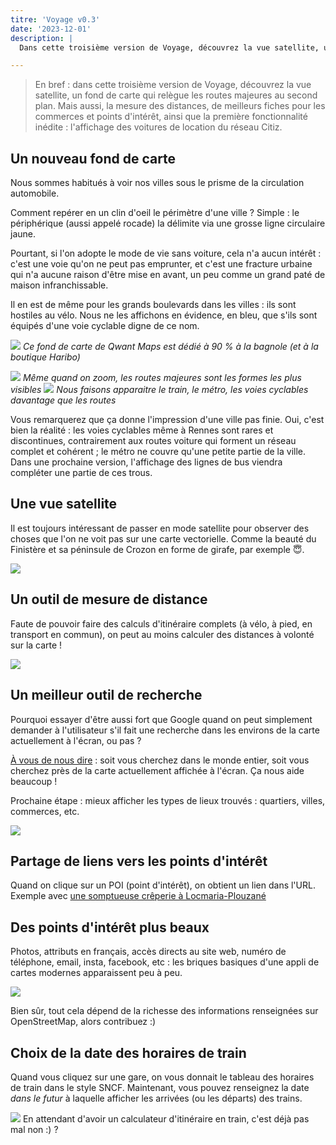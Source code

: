 ```yaml
---
titre: 'Voyage v0.3'
date: '2023-12-01'
description: |
  Dans cette troisième version de Voyage, découvrez la vue satellite, un fond de carte qui relègue les routes majeures au second plan. Mais aussi, la mesure des distances, de meilleurs fiches pour les commerces et points d'intérêt, ainsi que la première fonctionnalité inédite : l'affichage des voitures de location du réseau Citiz.

---
```


> En bref : dans cette troisième version de Voyage, découvrez la vue satellite, un fond de carte qui relègue les routes majeures au second plan. Mais aussi, la mesure des distances, de meilleurs fiches pour les commerces et points d'intérêt, ainsi que la première fonctionnalité inédite : l'affichage des voitures de location du réseau Citiz.


## Un nouveau fond de carte 

Nous sommes habitués à voir nos villes sous le prisme de la circulation automobile. 

Comment repérer en un clin d'oeil le périmètre d'une ville ? Simple : le périphérique (aussi appelé rocade) la délimite via une grosse ligne circulaire jaune. 

Pourtant, si l'on adopte le mode de vie sans voiture, cela n'a aucun intérêt : c'est une voie qu'on ne peut pas emprunter, et c'est une fracture urbaine qui n'a aucune raison d'être mise en avant, un peu comme un grand paté de maison infranchissable. 

Il en est de même pour les grands boulevards dans les villes : ils sont hostiles au vélo. Nous ne les affichons en évidence, en bleu, que s'ils sont équipés d'une voie cyclable digne de ce nom. 

![](/blog-images/qwant-routes.png)
*Ce fond de carte de Qwant Maps est dédié à 90 % à la bagnole (et à la boutique Haribo)*

![](/blog-images/qwant-routes-2.png)
*Même quand on zoom, les routes majeures sont les formes les plus visibles*
![](/blog-images/voyage-routes-2.png)
*Nous faisons apparaitre le train, le métro, les voies cyclables davantage que les routes*

Vous remarquerez que ça donne l'impression d'une ville pas finie. Oui, c'est bien la réalité : les voies cyclables même à Rennes sont rares et discontinues, contrairement aux routes voiture qui forment un réseau complet et cohérent ; le métro ne couvre qu'une petite partie de la ville. Dans une prochaine version, l'affichage des lignes de bus viendra compléter une partie de ces trous. 

## Une vue satellite 

Il est toujours intéressant de passer en mode satellite pour observer des choses que l'on ne voit pas sur une carte vectorielle. Comme la beauté du Finistère et sa péninsule de Crozon en forme de girafe, par exemple 😇.

![](/blog-images/crozon-satellite.png)


## Un outil de mesure de distance

Faute de pouvoir faire des calculs d'itinéraire complets (à vélo, à pied, en transport en commun), on peut au moins calculer des distances à volonté sur la carte ! 

![](/blog-images/distances-1.png)

## Un meilleur outil de recherche


Pourquoi essayer d'être aussi fort que Google quand on peut simplement demander à l'utilisateur s'il fait une recherche dans les environs de la carte actuellement à l'écran, ou pas ?

[À vous de nous dire](https://elk.zone/boitam.eu/@maeool/111495317297907443) : soit vous cherchez dans le monde entier, soit vous cherchez près de la carte actuellement affichée à l'écran. Ça nous aide beaucoup ! 

Prochaine étape : mieux afficher les types de lieux trouvés : quartiers, villes, commerces, etc.


![](/blog-images/recherche-saint-malo.png)

## Partage de liens vers les points d'intérêt 

Quand on clique sur un POI (point d'intérêt), on obtient un lien dans l'URL. Exemple avec [une somptueuse crêperie à Locmaria-Plouzané](https://futur.eco/voyage?lieu=n1290480807#18/48.353356/-4.667644/20/50)
## 

## Des points d'intérêt plus beaux

Photos, attributs en français, accès directs au site web, numéro de téléphone, email, insta, facebook, etc : les briques basiques d'une appli de cartes modernes apparaissent peu à peu. 

![](/blog-images/poi-images.png)

Bien sûr, tout cela dépend de la richesse des informations renseignées sur OpenStreetMap, alors contribuez :) 



## Choix de la date des horaires de train 

Quand vous cliquez sur une gare, on vous donnait le tableau des horaires de train dans le style SNCF. Maintenant, vous pouvez renseignez la date *dans le futur* à laquelle afficher les arrivées (ou les départs) des trains. 

![](/blog-images/date-train.png)
En attendant d'avoir un calculateur d'itinéraire en train, c'est déjà pas mal non :) ?



